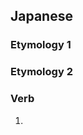 ==Japanese==
===Etymology 1===
{{ja-see|市内|竹刀}}

===Etymology 2===
===Verb===
{{ja-verb form}}

# {{inflection of|ja|する||negative}}